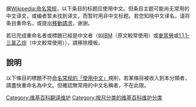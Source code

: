{{翻譯相關維護}}

{{backlog}}
{{Empty category}}
{{hidden category}}

{{Progress box|非中文标题的条目}}
据[[Wikipedia:命名常规|Wikipedia:命名常规]]，以下条目的标题应使用中文。但条目主题可能尚无常用的中文译文，或编者暂未找到译文，而暂时用非中文标题。若您知晓中文译名，请将条目重命名，或提出[[Wikipedia:移動請求|移動請求]]，谢谢。

若已完成重命名者或標題已經是中文者（如[[IBM|IBM]]（原文較常使用）或[[麥當勞|麥當勞]]或[[1,1,1-三氯乙烷|1,1,1-三氯乙烷]]（中文較常使用）），請移除{{tl|Notchinesetitle}}模板。

==說明==
以下條目的標題不符[[Wikipedia:命名常规#使用中文|命名常规的「使用中文」]]規則，若某條目被收入到本分類者，請盡快重命名為中文。但確認無常用的中文名稱者，不在此限。

[[Category:维基百科翻译维护|Category:维基百科翻译维护]]
[[Category:按月分类的维基百科维护分类|Category:按月分类的维基百科维护分类]]